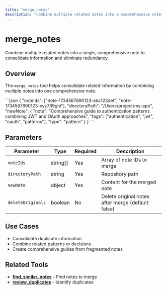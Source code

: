 ```yaml
---
title: "merge_notes"
description: "Combine multiple related notes into a comprehensive note"
---
```


# merge_notes

Combine multiple related notes into a single, comprehensive note to consolidate information and eliminate redundancy.

## Overview

The `merge_notes` tool helps consolidate related information by combining multiple notes into one comprehensive note.

<RequestExample>
```json
{
  "noteIds": ["note-1734567890123-abc123def", "note-1734567890123-xyz789ghi"],
  "directoryPath": "/Users/project/my-app",
  "newNote": {
    "note": "Comprehensive guide to authentication patterns combining JWT and OAuth approaches",
    "tags": ["authentication", "jwt", "oauth", "patterns"],
    "type": "pattern"
  }
}
```
</RequestExample>

## Parameters

| Parameter | Type | Required | Description |
|-----------|------|----------|-------------|
| `noteIds` | string[] | Yes | Array of note IDs to merge |
| `directoryPath` | string | Yes | Repository path |
| `newNote` | object | Yes | Content for the merged note |
| `deleteOriginals` | boolean | No | Delete original notes after merge (default: false) |

## Use Cases

- Consolidate duplicate information
- Combine related patterns or decisions
- Create comprehensive guides from fragmented notes

## Related Tools

- **[find_similar_notes](/api/find-similar-notes)** - Find notes to merge
- **[review_duplicates](/api/review-duplicates)** - Identify duplicates
